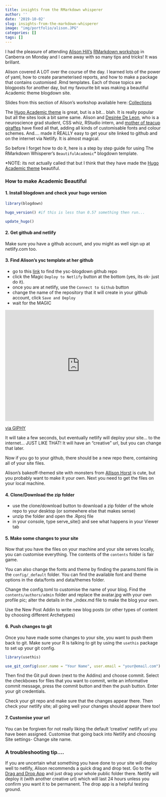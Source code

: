 ```yaml
---
title: insights from the RMarkdown whisperer
author: ''
date: '2019-10-02'
slug: insights-from-the-markdown-whisperer
image: "img/portfolio/alison.JPG"
categories: []
tags: []
---
```


I had the pleasure of attending [Alison Hill's](@apreshill) [RMarkdown workshop](https://ysc-rmarkdown.netlify.com/) in Canberra on Monday and I came away with so many tips and tricks! It was brillant. 

Alison covered A LOT over the course of the day. I learned lots of the power of yaml, how to create parameterised reports, and how to make a package that contains customised .Rmd templates. Each of those topics are blogposts for another day, but my favourite bit was making a beautiful Academic theme blogdown site. 

Slides from this section of Alison's workshop available here: [Collections](https://ysc-rmarkdown.netlify.com/slides/04-collections.html#1) 

The [Hugo Academic theme](https://themes.gohugo.io/academic/) is great, but is a bit... blah. It is really popular but all the sites look a bit same same.  Alison and [Desirée De Leon](@dcossyle), who is a neuroscience grad student, CSS whiz, RStudio intern, and [mother of teacup giraffes](https://tinystats.github.io/teacups-giraffes-and-statistics/) have fixed all that, adding all kinds of customisable fonts and colour schemes.  And.... made it REALLY easy to get your site linked to github and on the internet via Netlify. It is almost magical. 

So before I forget how to do it, here is a step by step guide for using The RMarkdown Whisperer's `BeautifulAcademic`*  blogdown template. 

*NOTE: its not actually called that but I think that they have made the [Hugo Academic theme](https://themes.gohugo.io/academic/) beautiful. 



### How to make Academic Beautiful

#### 1. Install blogdown and check your hugo version

```r

library(blogdown)

hugo_version() #if this is less than 0.57 something then run...

update_hugo()

```

#### 2. Get github and netlify

Make sure you have a github account, and you might as well sign up at netlify.com too.

#### 3. Find Alison's ysc template at her github 

- go to this [link](https://github.com/ysc2019-workshop/04-blogdown) to find the ysc-blogdown github repo
- click the Magic `Deploy to Netlify` button at the bottom (yes, its ok- just do it). 
- once you are at netlify, use the `Connect to Github` button
- change the name of the repository that it will create in your github account, click `Save and Deploy`
- wait for the MAGIC

<iframe src="https://giphy.com/embed/l2YWs1NexTst9YmFG" width="480" height="358" frameBorder="0" class="giphy-embed" allowFullScreen></iframe><p><a href="https://giphy.com/gifs/Filmeditor--halloween-ashley-olsen-l2YWs1NexTst9YmFG">via GIPHY</a></p>


It will take a few seconds, but eventually netlify will deploy your site... to the internet... JUST LIKE THAT! It will have an "creative" url, but you can change that later. 

Now if you go to your github, there should be a new repo there, containing all of your site files. 

Alison's bakeoff-themed site with monsters from [Allison Horst](https://github.com/allisonhorst/stats-illustrations) is cute, but you probably want to make it your own. Next you need to get the files on your local machine. 

#### 4. Clone/Download the zip folder 
- use the clone/download button to download a zip folder of the whole repo to your desktop (or somewhere else that makes sense)
- unzip the folder and open the .Rproj file
- in your console, type serve_site() and see what happens in your Viewer tab

#### 5. Make some changes to your site

Now that you have the files on your machine and your site serves locally, you can customise everything. The contents of the `contents` folder is fair game. 

You can also change the fonts and theme by finding the params.toml file in the `config/_default` folder. You can find the available font and theme options in the data/fonts and data/themes folder.

Change the config.toml to customise the name of your blog. Find the `contents/authors/admin` folder and replace the avatar.jpg with your own profile pic; alter the details   in the _index.md file to make the blog your own. 

Use the New Post Addin to write new blog posts (or other types of content by choosing different Archetypes)

#### 6. Push changes to git

Once you have made some changes to your site, you want to push them back to git. Make sure your R is talking to git by using the `usethis` package to set up your git config.

```r
library(usethis)

use_git_config(user.name = "Your Name", user.email = "your@email.com")
```


Then find the Git pull down (next to the Addins) and choose commit. Select the checkboxes for files that you want to commit, write an informative commit message, press the commit button and then the push button. Enter your git credentials. 

Check your git repo and make sure that the changes appear there. Then check your netlify site; all going well your changes should appear there too!

#### 7. Customise your url

You can be forgiven for not really liking the default 'creative' netlify url you have been assigned. Customise that going back into Netlify and choosing Site settings- Change site name. 



### A troubleshooting tip....

If you are uncertain what something you have done to your site will deploy well to netlify, Alison recommends a quick drag and drop test. Go to the [Drag and Drop App](https://app.netlify.com/drop) and just drag your whole public folder there. 
Netlify will deploy it (with another creative url) which will last 24 hours unless you confirm you want it to be permanent. The drop app is a helpful testing ground. 